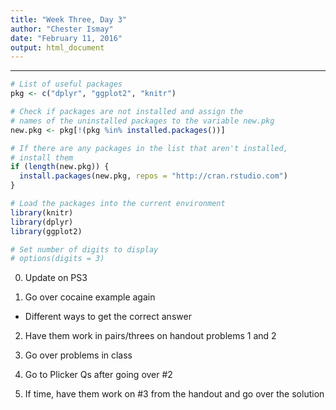 ```yaml
---
title: "Week Three, Day 3"
author: "Chester Ismay"
date: "February 11, 2016"
output: html_document
---
```


***

```r
# List of useful packages
pkg <- c("dplyr", "ggplot2", "knitr")

# Check if packages are not installed and assign the
# names of the uninstalled packages to the variable new.pkg
new.pkg <- pkg[!(pkg %in% installed.packages())]

# If there are any packages in the list that aren't installed,
# install them
if (length(new.pkg)) {
  install.packages(new.pkg, repos = "http://cran.rstudio.com")
}

# Load the packages into the current environment
library(knitr)
library(dplyr)
library(ggplot2)

# Set number of digits to display
# options(digits = 3)
```

0. Update on PS3

1. Go over cocaine example again
  - Different ways to get the correct answer

2. Have them work in pairs/threes on handout problems 1 and 2

3. Go over problems in class

4. Go to Plicker Qs after going over #2

5. If time, have them work on #3 from the handout and go over the solution
